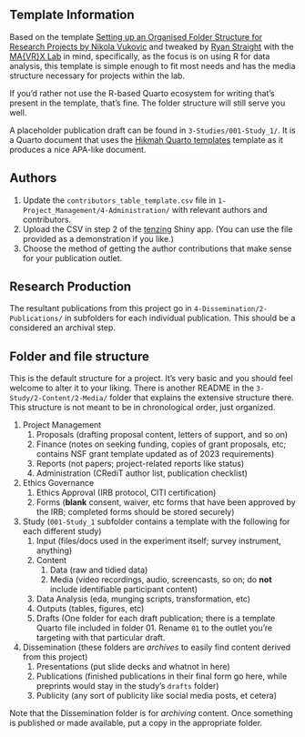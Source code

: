 ## Template Information

Based on the template [Setting up an Organised Folder Structure for Research Projects by Nikola Vukovic](http://www.nikola.me/folder_structure.html) and tweaked  by [Ryan Straight](https://github.com/ryanstraight) with the [MA{VR}X Lab](https://mavrxlab.org) in mind, specifically, as the focus is on using R for data analysis, this template is simple enough to fit most needs and has the media structure necessary for projects within the lab.

If you'd rather not use the R-based Quarto ecosystem for writing that's present in the template, that's fine. The folder structure will still serve you well.

A placeholder publication draft can be found in `3-Studies/001-Study_1/`. It is a Quarto document that uses the [Hikmah Quarto templates](https://github.com/andrewheiss/hikmah-academic-quarto) template as it produces a nice APA-like document.


## Authors

1. Update the `contributors_table_template.csv` file in `1-Project_Management/4-Administration/` with relevant authors and contributors.
1. Upload the CSV in step 2 of the [tenzing](https://rollercoaster.shinyapps.io/tenzing/) Shiny app. (You can use the file provided as a demonstration if you like.)
1. Choose the method of getting the author contributions that make sense for your publication outlet.

## Research Production

The resultant publications from this project go in `4-Dissemination/2-Publications/` in subfolders for each individual publication. This should be a considered an archival step.

## Folder and file structure

This is the default structure for a project. It's very basic and you should feel welcome to alter it to your liking. There is another README in the `3-Study/2-Content/2-Media/` folder that explains the extensive structure there. This structure is not meant to be in chronological order, just organized.

1. Project Management
    1. Proposals (drafting proposal content, letters of support, and so on)
    1. Finance (notes on seeking funding, copies of grant proposals, etc; contains NSF grant template updated as of 2023 requirements)
    1. Reports (not papers; project-related reports like status)
    1. Administration (CRediT author list, publication checklist)
1. Ethics Governance
    1. Ethics Approval (IRB protocol, CITI certification)
    1. Forms (**blank** consent, waiver, etc forms that have been approved by the IRB; completed forms should be stored securely)
1. Study (`001-Study_1` subfolder contains a template with the following for each different study)
    1. Input (files/docs used in the experiment itself; survey instrument, anything)
    1. Content
        1. Data (raw and tidied data)
        1. Media (video recordings, audio, screencasts, so on; do **not** include identifiable participant content)
    1. Data Analysis (eda, munging scripts, transformation, etc)
    1. Outputs (tables, figures, etc)
    1. Drafts (One folder for each draft publication; there is a template Quarto file included in folder 01. Rename `01` to the outlet you're targeting with that particular draft.
1. Dissemination (these folders are *archives* to easily find content derived from this project)
    1. Presentations (put slide decks and whatnot in here)
    1. Publications (finished publications in their final form go here, while preprints would stay in the study's `drafts` folder)
    1. Publicity (any sort of publicity like social media posts, et cetera)
    

Note that the Dissemination folder is for *archiving* content. Once something is published or made available, put a copy in the appropriate folder.
